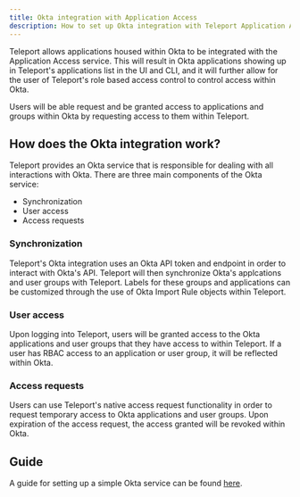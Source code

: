 ```yaml
---
title: Okta integration with Application Access
description: How to set up Okta integration with Teleport Application Access.
---
```


Teleport allows applications housed within Okta to be integrated with the
Application Access service. This will result in Okta applications showing up
in Teleport's applications list in the UI and CLI, and it will further allow
for the user of Teleport's role based access control to control access within
Okta.

Users will be able request and be granted access to applications and groups
within Okta by requesting access to them within Teleport.

## How does the Okta integration work?

Teleport provides an Okta service that is responsible for dealing with all
interactions with Okta. There are three main components of the Okta service:

* Synchronization
* User access
* Access requests

### Synchronization

Teleport's Okta integration uses an Okta API token and endpoint in order to interact
with Okta's API. Teleport will then synchronize Okta's applcations and user groups
with Teleport. Labels for these groups and applications can be customized through the
use of Okta Import Rule objects within Teleport.

### User access

Upon logging into Teleport, users will be granted access to the Okta applications
and user groups that they have access to within Teleport. If a user has RBAC access to
an application or user group, it will be reflected within Okta.

### Access requests

Users can use Teleport's native access request functionality in order to
request temporary access to Okta applications and user groups. Upon expiration of the
access request, the access granted will be revoked within Okta.

## Guide

A guide for setting up a simple Okta service can be found [here](./guide.mdx).